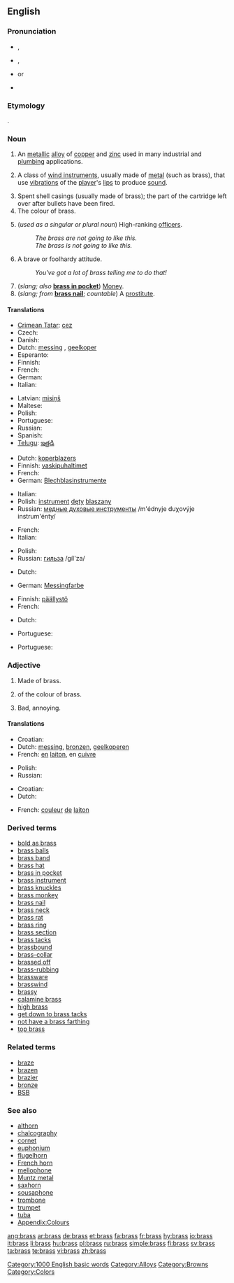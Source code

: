 {{wikipedia}}
==English==

===Pronunciation===
* {{a|US}} {{IPA|/bɹɑs/}}, {{SAMPA|/brA:s/}}
* {{a|UK}} {{IPA|/bɹæs/|/bɹɑs/}}, {{SAMPA|/br{s/|/brA:s/}}
* {{rhymes|ɑːs}} or {{rhymes|æs}}
* {{audio|en-us-brass.ogg|Audio (US)}}

===Etymology===
{{etyl|ang}} {{term|braes|lang=ang}}.

===Noun===
{{en-noun|es|-}}

# An [[metallic]] [[alloy]] of [[copper]] and [[zinc]] used in many industrial and [[plumbing]] applications.
# {{music}} A class of [[wind instrument]]s, usually made of [[metal]] (such as brass), that use [[vibration]]s of the [[player]]'s [[lip]]s to produce [[sound]].
# Spent shell casings (usually made of brass); the part of the cartridge left over after bullets have been fired.
# The colour of brass.
#: {{color panel|C9AE5D}}
# {{military}} (''used as a singular or plural noun'') High-ranking [[officers]].
#: ''The brass are not going to like this.''
#: ''The brass is not going to like this.''
# {{informal}} A brave or foolhardy attitude.
#: ''You've got a lot of brass telling me to do that!''
# (''slang; also'' '''[[brass in pocket]]''') [[Money]].
# (''slang; from'' '''[[brass nail]]'''; ''countable'') A [[prostitute]].

====Translations====

{{trans-top|alloy of copper and zinc}}
* [[Crimean Tatar]]: [[cez]]
* Czech: {{t-|cs|mosaz|f}}
* Danish: {{t-|da|messing}}
* Dutch: [[messing#Dutch|messing]] {{n}}, [[geelkoper]] {{n}}
* Esperanto: {{t-|eo|latuno|xs=Esperanto}}
* Finnish: {{t+|fi|messinki}}
* French: {{t+|fr|laiton|m}}
* German: {{t+|de|Messing|n}}
* Italian: {{t+|it|ottone|m}}
{{trans-mid}}
* Latvian: [[misiņš]] {{m}}
* Maltese: {{t-|mt|ram|m|xs=Maltese}}
* Polish: {{t+|pl|mosiądz|m}}
* Portuguese: {{t+|pt|latão|m}}
* Russian: {{t+|ru|латунь|f|tr=latún'|sc=Cyrl}}
* Spanish: {{t-|es|latón|m}}
* [[Telugu]]: [[ఇత్తడి]]
{{trans-bottom}}

{{trans-top|class of wind instruments}}
* Dutch: [[koperblazers]] {{p}}
* Finnish: [[vaskipuhaltimet]] {{p}}
* French: {{t+|fr|cuivres|m|p}}
* German: [[Blechblasinstrumente]] {{p}}
{{trans-mid}}
* Italian: {{t-|it|ottoni|m|p}}
* Polish: [[instrument]] [[dęty]] [[blaszany]] {{m}}
* Russian: [[медные духовые инструменты]] /m'édnyje duχovýje instrum'énty/ {{p}}
{{trans-bottom}}

{{trans-top|spent shell casings}}
* French: {{t+|fr|douille|f}}
* Italian: {{t+|it|bossolo|m}}
{{trans-mid}}
* Polish: {{t-|pl|łuska|f}}
* Russian: [[гильза]] /gíl'za/ {{f}}
{{trans-bottom}}

{{trans-top|colour of brass}}
* Dutch: {{t+|nl|brons|n}}
{{trans-mid}}
* German: [[Messingfarbe]] {{f}}
{{trans-bottom}}

{{trans-top|high-ranking military officers}}
* Finnish: [[päällystö]]
* French: {{t+|fr|galonnés|m|p}}
{{trans-mid}}
{{trans-bottom}}

{{trans-top|informal: a brave or foolhardy attitude}}
* Dutch: {{t+|nl|lef|n}}
{{trans-mid}}
{{trans-bottom}}

{{trans-top|slang: money}}
* Portuguese: {{t+|pt|dinheiro|m}}
{{trans-mid}}
{{trans-bottom}}

{{trans-top|slang: a prostitute}}
* Portuguese: {{t+|pt|prostituta|f}}
{{trans-mid}}
{{trans-bottom}}

===Adjective===
{{en-adj}}

# {{not comparable}} Made of brass.<!-- Actually attributive noun? -->
# of the colour of brass.
# {{slang}} Bad, annoying.

====Translations====
{{trans-top|made of brass}}
* Croatian: {{t-|hr|mjeden|alt=mjȅden}}
* Dutch: [[messing]], [[bronzen]], [[geelkoperen]]
* French: [[en]] [[laiton]], en [[cuivre]]
{{trans-mid}}
* Polish: {{t+|pl|mosiężny|m}}
* Russian: {{t+|ru|латунный|tr=latúnnyj|sc=Cyrl}}
{{trans-bottom}}

{{trans-top|colour of brass}}
* Croatian: {{t-|hr|mjeden|alt=mjȅden}}
* Dutch: {{t-|nl|bronzen}}
{{trans-mid}}
* French: [[couleur]] [[de]] [[laiton]]
{{trans-bottom}}

{{trans-top|bad, annoying}}
{{trans-mid}}
{{trans-bottom}}

===Derived terms===
* [[bold as brass]]
* [[brass balls]]
* [[brass band]]
* [[brass hat]]
* [[brass in pocket]]
* [[brass instrument]]
* [[brass knuckles]]
* [[brass monkey]]
* [[brass nail]]
* [[brass neck]]
* [[brass rat]]
* [[brass ring]]
* [[brass section]]
* [[brass tacks]]
* [[brassbound]]
* [[brass-collar]]
* [[brassed off]]
* [[brass-rubbing]]
* [[brassware]]
* [[brasswind]]
* [[brassy]]
* [[calamine brass]]
* [[high brass]]
* [[get down to brass tacks]]
* [[not have a brass farthing]]
* [[top brass]]

===Related terms===
* [[braze]]
* [[brazen]]
* [[brazier]]
* [[bronze]]
* [[BSB]]

===See also===
* [[althorn]]
* [[chalcography]]
* [[cornet]]
* [[euphonium]]
* [[flugelhorn]]
* [[French horn]]
* [[mellophone]]
* [[Muntz metal]]
* [[saxhorn]]
* [[sousaphone]]
* [[trombone]]
* [[trumpet]]
* [[tuba]]
* [[Appendix:Colours]]

[[Category:1000 English basic words]]
[[Category:Alloys]]
[[Category:Browns]]
[[Category:Colors]]

[[ang:brass]]
[[ar:brass]]
[[de:brass]]
[[et:brass]]
[[fa:brass]]
[[fr:brass]]
[[hy:brass]]
[[io:brass]]
[[it:brass]]
[[li:brass]]
[[hu:brass]]
[[pl:brass]]
[[ru:brass]]
[[simple:brass]]
[[fi:brass]]
[[sv:brass]]
[[ta:brass]]
[[te:brass]]
[[vi:brass]]
[[zh:brass]]